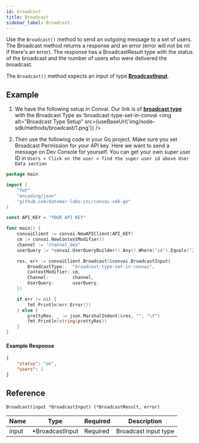 ```yaml
---
id: broadcast
title: Broadcast
sidebar_label: Broadcast
---
```


Use the ```Broadcast()``` method to send an outgoing message to a set of users. The Broadcast method returns a response and an error (error will not be nil if there's an error). The response has a BroadcastResult type with the status of the broadcast and the number of users who were delivered the broadcast.

The ```Broadcast()``` method expects an input of type **[BroadcastInput]()**.

## Example
1. We have the following setup in Convai. Our link is of **[broadcast type](/convai-studio/links/broadcast-type-link)** with the Broadcast Type as 'broadcast-type-set-in-convai
<img alt="Broadcast Type Setup" src={useBaseUrl('img/node-sdk/methods/broadcast/1.png')} />

2. Then use the following code in your Go project. Make sure you set Broadcast Permission for your API key. Here we want to send a message on Dev Console for yourself. You can get your own super user ID in ```Users > Click on the user > find the super user id above User Data section```
```go
package main

import (
    "fmt"
    "encoding/json"
    "github.com/datomar-labs-inc/convai-sdk-go"
)

const API_KEY = "YOUR API KEY"

func main() {
    convaiClient := convai.NewAPIClient(API_KEY)
    cm := convai.NewContextModifier()
    channel := "channel_dev"
    userQuery := *convai.UserQueryBuilder().Any().Where("id").Equals("2a34d08b-fecc-4154-a0ae-eabe6135bbab").Build()

    res, err := convaiClient.Broadcast(&convai.BroadcastInput{
        BroadcastType:   "broadcast-type-set-in-convai",
        ContextModifier: cm,
        Channel:         channel,
        UserQuery:       userQuery,
    })

    if err != nil {
        fmt.Println(err.Error())
    } else {
        prettyRes, _ := json.MarshalIndent(&res, "", "\t")
		fmt.Println(string(prettyRes))
    }
}
```
#### Example Response
```json
{
    "status": "ok",
    "users": 1
}
```

## Reference
```Broadcast(input *BroadcastInput) (*BroadcastResult, error)```

| Name  | Type             | Required | Description          |
|-------|------------------|----------|----------------------|
| input | \*BroadcastInput | Required | Broadcast input type |

